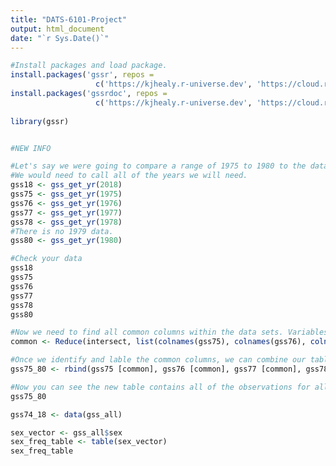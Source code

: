 ```yaml
---
title: "DATS-6101-Project"
output: html_document
date: "`r Sys.Date()`"
---
```

``` r
#Install packages and load package.
install.packages('gssr', repos =
                   c('https://kjhealy.r-universe.dev', 'https://cloud.r-project.org'))
install.packages('gssrdoc', repos =
                   c('https://kjhealy.r-universe.dev', 'https://cloud.r-project.org'))
                   
library(gssr)


#NEW INFO

#Let's say we were going to compare a range of 1975 to 1980 to the data avalible in 2018. 
#We would need to call all of the years we will need.
gss18 <- gss_get_yr(2018)
gss75 <- gss_get_yr(1975)
gss76 <- gss_get_yr(1976)
gss77 <- gss_get_yr(1977)
gss78 <- gss_get_yr(1978)
#There is no 1979 data.
gss80 <- gss_get_yr(1980)

#Check your data
gss18
gss75
gss76
gss77
gss78
gss80

#Now we need to find all common columns within the data sets. Variables that are not avalible in all 5 subsets will not transfer over, because in order to combine these tables, the colmuns need to match.
common <- Reduce(intersect, list(colnames(gss75), colnames(gss76), colnames(gss77), colnames(gss78), colnames(gss80)))

#Once we identify and lable the common columns, we can combine our tables using our new "common" value. 
gss75_80 <- rbind(gss75 [common], gss76 [common], gss77 [common], gss78 [common], gss80 [common])

#Now you can see the new table contains all of the observations for all five years.
gss75_80

gss74_18 <- data(gss_all)

sex_vector <- gss_all$sex
sex_freq_table <- table(sex_vector)
sex_freq_table
```